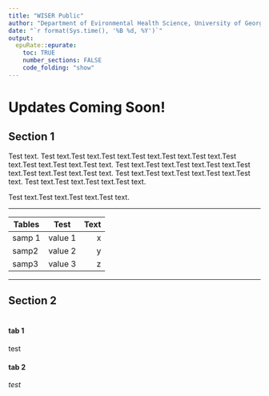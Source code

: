 ```yaml
---
title: "WISER Public"
author: "Department of Evironmental Health Science, University of Georgia"
date: "`r format(Sys.time(), '%B %d, %Y')`"
output:
  epuRate::epurate:
    toc: TRUE
    number_sections: FALSE
    code_folding: "show"
---
```


# Updates Coming Soon! {#Announcements}

## Section 1
Test text. Test text.Test text.Test text.Test text.Test text.Test text.Test text.Test text.Test text.Test text.
Test text.Test text.Test text.Test text.Test text.Test text.Test text.Test text.
Test text.Test text.Test text.Test text.Test text.
Test text.Test text.Test text.Test text.

Test text.Test text.Test text.Test text.

***

| Tables        | Test           | Text  |
| ------------- |:-------------:| -----:|
| samp 1      | value 1 | x |
| samp2       | value 2 | y |
| samp3       | value 3 | z |

***

## Section 2

# 
### {.tabset}

#### tab 1
test

#### tab 2
_test_